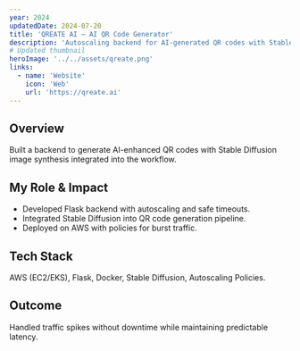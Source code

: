 ```yaml
---
year: 2024
updatedDate: 2024-07-20
title: 'QREATE AI – AI QR Code Generator'
description: 'Autoscaling backend for AI-generated QR codes with Stable Diffusion integration and resilient operations.'
# Updated thumbnail
heroImage: '../../assets/qreate.png'
links:
  - name: 'Website'
    icon: 'Web'
    url: 'https://qreate.ai'
---
```


## Overview

Built a backend to generate AI-enhanced QR codes with Stable Diffusion image synthesis integrated into the workflow.

## My Role & Impact

- Developed Flask backend with autoscaling and safe timeouts.
- Integrated Stable Diffusion into QR code generation pipeline.
- Deployed on AWS with policies for burst traffic.

## Tech Stack

AWS (EC2/EKS), Flask, Docker, Stable Diffusion, Autoscaling Policies.

## Outcome

Handled traffic spikes without downtime while maintaining predictable latency.
